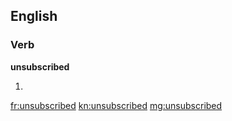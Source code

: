 ==English==

===Verb===
'''unsubscribed'''

# {{past of|[[unsubscribe]]}}

[[fr:unsubscribed]]
[[kn:unsubscribed]]
[[mg:unsubscribed]]